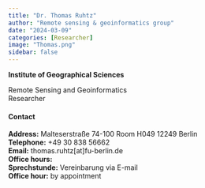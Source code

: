 ```yaml
---
title: "Dr. Thomas Ruhtz"
author: "Remote sensing & geoinformatics group"
date: "2024-03-09"
categories: [Researcher]
image: "Thomas.png"
sidebar: false
---
```


**Institute of Geographical Sciences**\

Remote Sensing and Geoinformatics\
Researcher

::: panel-tabset

#### Contact

**Address:** Malteserstraße 74-100 Room H049 12249 Berlin \
**Telephone:** +49 30 838 56662 \
**Email:** thomas.ruhtz[at]fu-berlin.de \
**Office hours:**\
**Sprechstunde:** Vereinbarung via E-mail \
**Office hour:** by appointment

:::